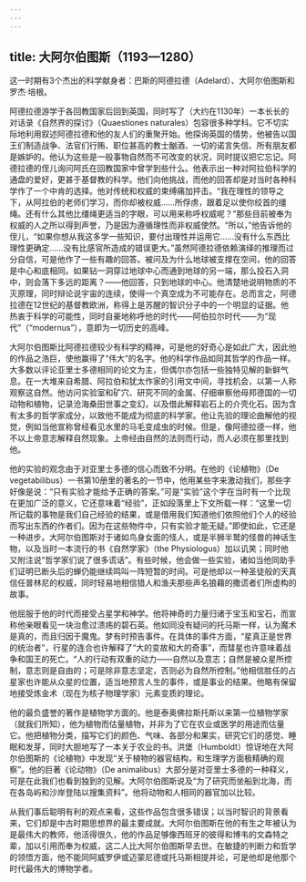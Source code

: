 ```yaml
---
---
---
```

title: 大阿尔伯图斯（1193—1280）
---




这一时期有3个杰出的科学献身者：巴斯的阿德拉德（Adelard）、大阿尔伯图斯和罗杰·培根。

阿德拉德游学于各回教国家后回到英国，同时写了（大约在1130年）一本长长的对话录《自然界的探讨》（Quaestiones naturales）包容很多种学科。它不切实际地利用叙述阿德拉德和他的友人们的重聚开始。他探询英国的情势，他被告以国王们制造战争、法官们行贿、职位甚高的教士酗酒、一切的诺言失信、所有朋友都是嫉妒的。他认为这些是一般事物自然而不可改变的状况，同时提议把它忘记。阿德拉德的侄儿询问阿氏在回教国家中曾学到些什么。他表示出一种对阿拉伯科学的通盘的爱好，更甚于基督教的科学。他们向他挑战，而他的回答却是对当时各种科学作了一个中肯的选择。他对传统和权威的束缚痛加抨击。“我在理性的领导之下，从阿拉伯的老师们学习，而你却被权威……所俘虏，跟着足以使你绞首的缰绳。还有什么其他比缰绳更适当的字眼，可以用来称呼权威呢？”那些目前被奉为权威的人之所以得到声誉，乃是因为遵循理性而非权威使然。“所以，”他告诉他的侄儿，“如果你想从我这多学一些知识，要付出理性并运用它……没有什么东西比理性更确定……没有比感官所造成的错误更大。”虽然阿德拉德依赖演绎的推理而过分自信，可是他作了一些有趣的回答。被问及为什么地球被支撑在空间，他的回答是中心和底相同。如果钻一洞穿过地球中心而通到地球的另一端，那么投石入洞中，则会落下多远的距离？——他回答，只到地球的中心。他清楚地说明物质的不灭原理，同时辩论说宇宙的连续，使得一个真空成为不可能存在。总而言之，阿德拉德在12世纪的基督教欧洲，称得上是苏醒的智识分子中的一个明显的证据。他热衷于科学的可能性，同时自豪地称呼他的时代——阿伯拉尔时代——为“现代”（“modernus”），意即为一切历史的高峰。

大阿尔伯图斯比阿德拉德较少有科学的精神，可是他的好奇心是如此广大，因此他的作品之浩巨，使他赢得了“伟大”的名字。他的科学作品如同其哲学的作品一样。大多数以评论亚里士多德相同的论文为主，但偶尔亦包括一些独特见解的新鲜气息。在一大堆来自希腊、阿拉伯和犹太作家的引用文中间，寻找机会，以第一人称观察这自然。他访问实验室和矿穴、研究不同的金属、仔细审察他母邦德国的一切动物和植物，记录沧海桑田世事之变幻，以及借此解释岩石上的介壳化石。因为含有太多的哲学家成分，以致他不能成为彻底的科学家。他让先验的理论曲解他的视觉，例如当他宣称曾经看见水里的马毛变成虫的时候。但是，像阿德拉德一样，他不以上帝意志解释自然现象。上帝经由自然的法则而行动，而人必须在那里找到他。

他的实验的观念由于对亚里士多德的信心而致不分明。在他的《论植物》（De vegetabilibus）一书第10册里的著名的一节中，他用某些字来激动我们，那些字好像是说：“只有实验才能给予正确的答案。”可是“实验”这个字在当时有一个比现在更加广泛的意义，它还意味着“经验”，正如段落里上下文所载一样：“这里一切所记载的事物是我们自己经验的结果，或是借用我们知道他们依照他们个人的经验而写出东西的作者们。因为在这些物件中，只有实验才能无疑。”即使如此，它还是一种进步。大阿尔伯图斯对于诸如鸟身女面的怪人，或是半狮半鹫的怪兽的神话生物，以及当时一本流行的书《自然学家》（the Physiologus）加以讥笑；同时他又附注说“哲学家们说了很多谎话”。有些时候，他会做一些实验，诸如当他同助手们证明已断头后的蝉仍能继续鸣叫一阵短暂的时间。可是他却以一种圣徒般的天真信任普林尼的权威，同时轻易地相信猎人和渔夫那些声名狼藉的撒谎者们所虚构的故事。

他屈服于他的时代而接受占星学和神学。他将神奇的力量归诸于宝玉和宝石，而宣称他亲眼看见一块治愈过溃疡的碧石英。他如同没有疑问的托马斯一样，认为魔术是真的，而且归因于魔鬼。梦有时预告事件。在具体的事件方面，“星真正是世界的统治者”，行星的连合也许解释了“大的变故和大的奇事”，而彗星也许意味着战争和国王的死亡。“人的行动有双重的动力——自然以及意志；自然是被众星所控制，意志则是自由的；可是除非意志坚定，否则必为自然所控制。”他相信胜任的占星家也许能从众星的位置，适当地预言人生的事件，或是事业的结果。他略有保留地接受炼金术（现在为核子物理学家）元素变质的理论。

他的最负盛誉的著作是植物学方面的。他是泰奥佛拉斯托斯以来第一位植物学家（就我们所知），他为植物而估量植物，并非为了它在农业或医学的用途而估量它。他把植物分类，描写它们的颜色、气味、各部分和果实，研究它们的感觉、睡眠和发芽，同时大胆地写了一本关于农业的书。洪堡（Humboldt）惊讶地在大阿尔伯图斯的《论植物》中发现“关于植物的器官结构，和生理学方面极精确的观察”。他的巨著《论动物》（De animalibus）大部分是对亚里士多德的一种释义，可是在此我们也看到独到的见解。大阿尔伯图斯说及“为了研究而坐船到北海，而在各岛屿和沙岸登陆以搜集资料”。他将动物和人相同的器官加以比较。

从我们事后聪明有利的观点来看，这些作品包含很多错误；以当时智识的背景看来，它们却是中古时期思想界的最主要成就。大阿尔伯图斯在他的有生之年被认为是最伟大的教师，他活得很久，他的作品足够像西班牙的彼得和博韦的文森特之辈，加以引用而奉为权威，这二人比大阿尔伯图斯早去世。在敏捷的判断力和哲学的领悟方面，他不能同阿威罗伊或迈蒙尼德或托马斯相提并论，可是他却是他那个时代最伟大的博物学者。